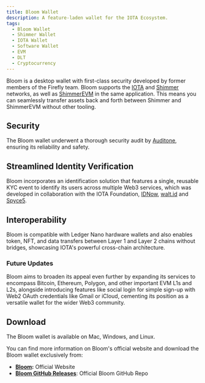 ```yaml
---
title: Bloom Wallet
description: A feature-laden wallet for the IOTA Ecosystem.
tags:
  - Bloom Wallet
  - Shimmer Wallet
  - IOTA Wallet
  - Software Wallet
  - EVM
  - DLT
  - Cryptocurrency
---
```


Bloom is a desktop wallet with first-class security developed by former members of the Firefly team.
Bloom supports the [IOTA](https://wiki.iota.org/build/networks-endpoints/#iota) and
[Shimmer](https://wiki.iota.org/build/networks-endpoints/#shimmer) networks, as well as
[ShimmerEVM](https://wiki.iota.org/build/networks-endpoints/#shimmerevm) in the same application. This means you can
seamlessly transfer assets back and forth between Shimmer and ShimmerEVM without other tooling.

## Security

The Bloom wallet underwent a thorough security audit by [Auditone](https://www.auditone.io/), ensuring its reliability and safety.


## Streamlined Identity Verification

Bloom incorporates an identification solution that features a single, reusable KYC event to identify its users across
multiple Web3 services, which was developed in collaboration with the IOTA Foundation, [IDNow](https://www.idnow.io/),
[walt.id](https://walt.id/) and [Spyce5](https://spyce5.com/).

## Interoperability

Bloom is compatible with Ledger Nano hardware wallets and also enables token, NFT, and data transfers between Layer 1 and
Layer 2 chains without bridges, showcasing IOTA's powerful cross-chain architecture.

### Future Updates

Bloom aims to broaden its appeal even further by expanding its services to encompass Bitcoin, Ethereum, Polygon, and
other important EVM L1s and L2s, alongside introducing features like social login for simple sign-up with Web2 OAuth
credentials like Gmail or iCloud, cementing its position as a versatile wallet for the wider Web3 community.

## Download

The Bloom wallet is available on Mac, Windows, and Linux.

You can find more information on Bloom's official website and download the Bloom wallet exclusively from:

- [**Bloom**](https://bloomwallet.io/)**:** Official Website
- [**Bloom GitHub Releases**](https://github.com/bloomwalletio/bloom/releases): Official Bloom GitHub Repo

